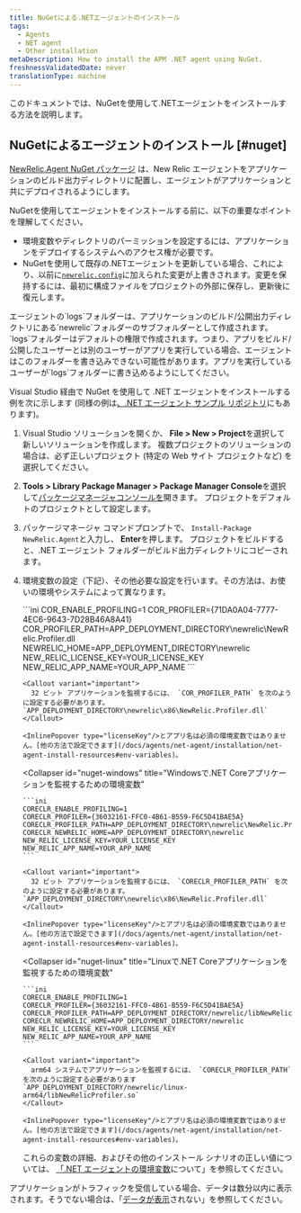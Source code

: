 ```yaml
---
title: NuGetによる.NETエージェントのインストール
tags:
  - Agents
  - NET agent
  - Other installation
metaDescription: How to install the APM .NET agent using NuGet.
freshnessValidatedDate: never
translationType: machine
---
```


このドキュメントでは、NuGetを使用して.NETエージェントをインストールする方法を説明します。

## NuGetによるエージェントのインストール [#nuget]

[NewRelic.Agent NuGet パッケージ](https://www.nuget.org/packages/NewRelic.Agent) は、New Relic エージェントをアプリケーションのビルド出力ディレクトリに配置し、エージェントがアプリケーションと共にデプロイされるようにします。

NuGetを使用してエージェントをインストールする前に、以下の重要なポイントを理解してください。

* 環境変数やディレクトリのパーミッションを設定するには、アプリケーションをデプロイするシステムへのアクセス権が必要です。
* NuGetを使用して既存の.NETエージェントを更新している場合、これにより、以前に[`newrelic.config`](/docs/agents/net-agent/configuration/net-agent-configuration)に加えられた変更が上書きされます。変更を保持するには、最初に構成ファイルをプロジェクトの外部に保存し、更新後に復元します。

<Callout variant="important">
  エージェントの`logs`フォルダーは、アプリケーションのビルド/公開出力ディレクトリにある`newrelic`フォルダーのサブフォルダーとして作成されます。`logs`フォルダーはデフォルトの権限で作成されます。つまり、アプリをビルド/公開したユーザーとは別のユーザーがアプリを実行している場合、エージェントはこのフォルダーを書き込みできない可能性があります。アプリを実行しているユーザーが`logs`フォルダーに書き込めるようにしてください。
</Callout>

Visual Studio 経由で NuGet を使用して .NET エージェントをインストールする例を次に示します (同様の例は[、.NET エージェント サンプル リポジトリ](https://github.com/newrelic/newrelic-dotnet-examples/tree/main/elastic-beanstalk)にもあります)。

1. Visual Studio ソリューションを開くか、 <DNT>**File > New > Project**</DNT>を選択して新しいソリューションを作成します。 複数プロジェクトのソリューションの場合は、必ず正しいプロジェクト (特定の Web サイト プロジェクトなど) を選択してください。

2. <DNT>**Tools > Library Package Manager > Package Manager Console**</DNT>を選択して[パッケージマネージャコンソールを](https://docs.microsoft.com/en-us/nuget/tools/package-manager-console)開きます。 プロジェクトをデフォルトのプロジェクトとして設定します。

3. パッケージマネージャ コマンドプロンプトで、 `Install-Package NewRelic.Agent`と入力し、 <DNT>**Enter**</DNT>を押します。 プロジェクトをビルドすると、.NET エージェント フォルダーがビルド出力ディレクトリにコピーされます。

4. 環境変数の設定（下記）、その他必要な設定を行います。その方法は、お使いの環境やシステムによって異なります。

   <CollapserGroup>
     <Collapser
       id="nuget-framework"
       title=".NET Frameworkアプリケーションを監視するための環境変数"
     >
       ```ini
       COR_ENABLE_PROFILING=1
       COR_PROFILER={71DA0A04-7777-4EC6-9643-7D28B46A8A41}
       COR_PROFILER_PATH=APP_DEPLOYMENT_DIRECTORY\newrelic\NewRelic.Profiler.dll
       NEWRELIC_HOME=APP_DEPLOYMENT_DIRECTORY\newrelic
       NEW_RELIC_LICENSE_KEY=YOUR_LICENSE_KEY
       NEW_RELIC_APP_NAME=YOUR_APP_NAME
       ```

       <Callout variant="important">
         32 ビット アプリケーションを監視するには、 `COR_PROFILER_PATH` を次のように設定する必要があります。 `APP_DEPLOYMENT_DIRECTORY\newrelic\x86\NewRelic.Profiler.dll`
       </Callout>

       <InlinePopover type="licenseKey"/>とアプリ名は必須の環境変数ではありません。[他の方法で設定できます](/docs/agents/net-agent/installation/net-agent-install-resources#env-variables)。
     </Collapser>

     <Collapser
       id="nuget-windows"
       title="Windowsで.NET Coreアプリケーションを監視するための環境変数"
     >
       ```ini
       CORECLR_ENABLE_PROFILING=1
       CORECLR_PROFILER={36032161-FFC0-4B61-B559-F6C5D41BAE5A}
       CORECLR_PROFILER_PATH=APP_DEPLOYMENT_DIRECTORY\newrelic\NewRelic.Profiler.dll
       CORECLR_NEWRELIC_HOME=APP_DEPLOYMENT_DIRECTORY\newrelic
       NEW_RELIC_LICENSE_KEY=YOUR_LICENSE_KEY
       NEW_RELIC_APP_NAME=YOUR_APP_NAME
       ```

       <Callout variant="important">
         32 ビット アプリケーションを監視するには、 `CORECLR_PROFILER_PATH` を次のように設定する必要があります。 `APP_DEPLOYMENT_DIRECTORY\newrelic\x86\NewRelic.Profiler.dll`
       </Callout>

       <InlinePopover type="licenseKey"/>とアプリ名は必須の環境変数ではありません。[他の方法で設定できます](/docs/agents/net-agent/installation/net-agent-install-resources#env-variables)。
     </Collapser>

     <Collapser
       id="nuget-linux"
       title="Linuxで.NET Coreアプリケーションを監視するための環境変数"
     >
       ```ini
       CORECLR_ENABLE_PROFILING=1
       CORECLR_PROFILER={36032161-FFC0-4B61-B559-F6C5D41BAE5A}
       CORECLR_PROFILER_PATH=APP_DEPLOYMENT_DIRECTORY/newrelic/libNewRelicProfiler.so
       CORECLR_NEWRELIC_HOME=APP_DEPLOYMENT_DIRECTORY/newrelic
       NEW_RELIC_LICENSE_KEY=YOUR_LICENSE_KEY
       NEW_RELIC_APP_NAME=YOUR_APP_NAME
       ```

       <Callout variant="important">
         arm64 システムでアプリケーションを監視するには、 `CORECLR_PROFILER_PATH` を次のように設定する必要があります `APP_DEPLOYMENT_DIRECTORY/newrelic/linux-arm64/libNewRelicProfiler.so`
       </Callout>

       <InlinePopover type="licenseKey"/>とアプリ名は必須の環境変数ではありません。[他の方法で設定できます](/docs/agents/net-agent/installation/net-agent-install-resources#env-variables)。
     </Collapser>
   </CollapserGroup>

   これらの変数の詳細、およびその他のインストール シナリオの正しい値については、 [「.NET エージェントの環境変数](/docs/apm/agents/net-agent/other-installation/understanding-net-agent-environment-variables/)について」を参照してください。

アプリケーションがトラフィックを受信している場合、データは数分以内に表示されます。そうでない場合は、「[データが表示](/docs/agents/net-agent/troubleshooting/no-data-appears-net)されない」を参照してください。

<InstallFeedback/>